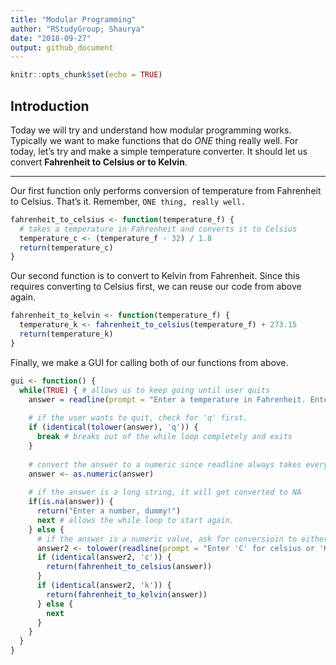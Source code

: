 ```yaml
---
title: "Modular Programming"
author: "RStudyGroup; Shaurya"
date: "2018-09-27"
output: github_document 
---
```


```r
knitr::opts_chunk$set(echo = TRUE)
```

## Introduction

Today we will try and understand how modular programming works. Typically we want to make functions that do *ONE* thing really well. For today, let's try and make a simple temperature converter. It should let us convert **Fahrenheit to Celsius or to Kelvin**.

---

Our first function only performs conversion of temperature from Fahrenheit to Celsius. That's it. Remember, `ONE thing, really well.`
```r

fahrenheit_to_celsius <- function(temperature_f) {
  # takes a temperature in Fahrenheit and converts it to Celsius
  temperature_c <- (temperature_f - 32) / 1.8
  return(temperature_c)
}
```
Our second function is to convert to Kelvin from Fahrenheit. Since this requires converting to Celsius first, we can reuse our code from above again.
```r

fahrenheit_to_kelvin <- function(temperature_f) {
  temperature_k <- fahrenheit_to_celsius(temperature_f) + 273.15
  return(temperature_k)
}
```
Finally, we make a GUI for calling both of our functions from above.
```r
gui <- function() {
  while(TRUE) { # allows us to keep going until user quits
    answer = readline(prompt = "Enter a temperature in Fahrenheit. Enter 'q' to quit. > ")
    
    # if the user wants to quit, check for 'q' first.
    if (identical(tolower(answer), 'q')) {
      break # breaks out of the while loop completely and exits
    }
    
    # convert the answer to a numeric since readline always takes everything as a character.
    answer <- as.numeric(answer)
    
    # if the answer is a long string, it will get converted to NA
    if(is.na(answer)) {
      return("Enter a number, dummy!")
      next # allows the while loop to start again.
    } else {
      # if the answer is a numeric value, ask for conversioin to either celsius or kelvin.
      answer2 <- tolower(readline(prompt = "Enter 'C' for celsius or 'K' for kelvin > "))
      if (identical(answer2, 'c')) {
        return(fahrenheit_to_celsius(answer))
      }
      if (identical(answer2, 'k')) {
        return(fahrenheit_to_kelvin(answer))
      } else {
        next
      }
    }
  }
}
```
